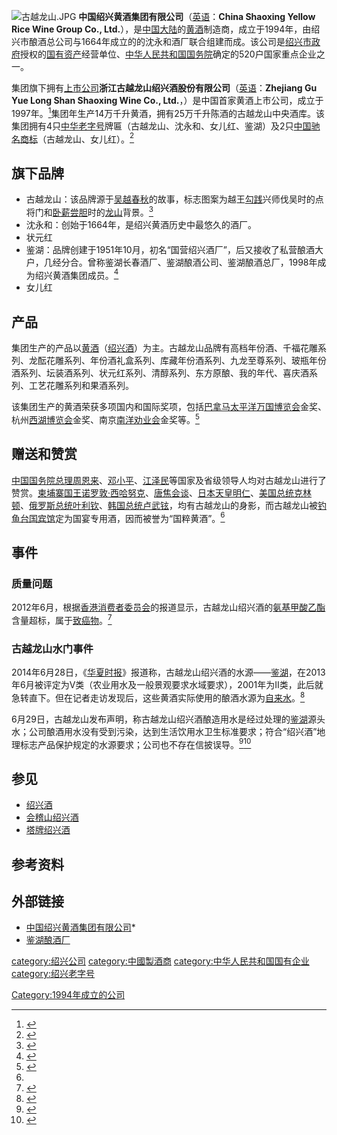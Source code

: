 {{lead section|time=2020-03-19T06:05:38+00:00}}
{{Infobox company
| name                = 中国绍兴黄酒集团有限公司<br>浙江古越龙山绍兴酒股份有限公司
| name_en             = China Shaoxing Yellow Rice Wine Group Co., Ltd.<br>Zhejiang Gu Yue Long Shan Shaoxing Wine Co., Ltd. 
| type                = [[国有企业|国有企业]]、[[集团公司|集团公司]]、[[上市公司|上市公司]]
| traded_as           = {{sse|600059}}
| foundation          = 1994年（集团）<br>1997年（股份）
| location            = {{CHN}}[[浙江省|浙江省]][[绍兴市|绍兴市]][[北海桥|北海桥]]
| president           = [[傅建伟|傅建伟]]
| industry            = [[酿酒|酿酒]]业
| products            = [[黄酒|黄酒]]
| divisions           = 
| subsid              = 绍兴女儿红酿酒有限公司<br>鉴湖酿酒厂
| homepage            = http://www.shaoxingwine.com.cn/
| zip_code            = 312000
| telephone_no        = +86-575-85159359
| assets              = 55.9亿[[人民币|人民币]]
| num_employees       = 4100人
}}
[[File:古越龙山.JPG|thumb]]
'''中国绍兴黄酒集团有限公司'''（[[英语|英语]]：'''China Shaoxing Yellow Rice Wine Group Co., Ltd.'''），是[[中国大陆|中国大陆]]的[[黄酒|黄酒]]制造商，成立于1994年，由绍兴市酿酒总公司与1664年成立的的沈永和酒厂联合组建而成。该公司是[[绍兴市政府|绍兴市政府]]授权的[[国有资产|国有资产]]经营单位、[[中华人民共和国国务院|中华人民共和国国务院]]确定的520户国家重点企业之一。

集团旗下拥有[[上市公司|上市公司]]'''浙江古越龙山绍兴酒股份有限公司'''（[[英语|英语]]：'''Zhejiang Gu Yue Long Shan Shaoxing Wine Co., Ltd. '''，{{sse|600059}}）是中国首家黄酒上市公司，成立于1997年。<ref>{{Cite web |url=http://www.shaoxingwine.com.cn/guyue/index.htm#/sub01a |title=古越龙山简介 |accessdate=2014-07-31 |archive-date=2014-08-08 |archive-url=https://web.archive.org/web/20140808042135/http://www.shaoxingwine.com.cn/guyue/index.htm#/sub01a |dead-url=yes }}</ref>集团年生产14万千升黄酒，拥有25万千升陈酒的古越龙山中央酒库。该集团拥有4只[[中华老字号|中华老字号]]牌匾（古越龙山、沈永和、女儿红、鉴湖）及2只[[中国驰名商标|中国驰名商标]]（古越龙山、女儿红）。<ref>{{Cite web |url=http://www.shaoxingwine.com.cn/group/jtjj-jtjj.asp |title=集团简介 |accessdate=2014-07-31 |archive-date=2014-08-08 |archive-url=https://web.archive.org/web/20140808042143/http://www.shaoxingwine.com.cn/group/jtjj-jtjj.asp |dead-url=yes }}</ref>

==旗下品牌==
*古越龙山：该品牌源于[[吴越春秋|吴越春秋]]的故事，标志图案为越王[[勾践|勾践]]兴师伐吴时的点将门和[[卧薪尝胆|卧薪尝胆]]时的[[龙山|龙山]]背景。<ref>{{Cite web |url=http://www.shaoxingwine.com.cn/guyue/index.htm#/sub02a |title=品牌诠释 |accessdate=2014-07-31 |archive-date=2014-08-08 |archive-url=https://web.archive.org/web/20140808042135/http://www.shaoxingwine.com.cn/guyue/index.htm#/sub02a |dead-url=yes }}</ref>
*沈永和：创始于1664年，是绍兴黄酒历史中最悠久的酒厂。
*状元红
*鉴湖：品牌创建于1951年10月，初名“国营绍兴酒厂”，后又接收了私营酿酒大户，几经分合。曾称鉴湖长春酒厂、鉴湖酿酒公司、鉴湖酿酒总厂，1998年成为绍兴黄酒集团成员。<ref>{{Cite web |url=http://www.jianhuwine.net/COMPANY.ASP |title=公司概况 |accessdate=2014-07-31 |archive-date=2013-01-24 |archive-url=https://web.archive.org/web/20130124202625/http://www.jianhuwine.net/COMPANY.ASP |dead-url=yes }}</ref>
*女儿红

==产品==
集团生产的产品以[[黄酒|黄酒]]（[[绍兴酒|绍兴酒]]）为主。古越龙山品牌有高档年份酒、千福花雕系列、龙酝花雕系列、年份酒礼盒系列、库藏年份酒系列、九龙至尊系列、玻瓶年份酒系列、坛装酒系列、状元红系列、清醇系列、东方原酿、我的年代、喜庆酒系列、工艺花雕系列和果酒系列。

该集团生产的黄酒荣获多项国内和国际奖项，包括[[巴拿马太平洋万国博览会|巴拿马太平洋万国博览会]]金奖、杭州[[西湖博览会|西湖博览会]]金奖、南京[[南洋劝业会|南洋劝业会]]金奖等。<ref name="获奖">{{Cite web |url=http://www.shaoxingwine.com.cn/group/jtry-cphj.asp |title=产品获奖 |accessdate=2014-07-31 |archive-date=2014-08-08 |archive-url=https://web.archive.org/web/20140808042138/http://www.shaoxingwine.com.cn/group/jtry-cphj.asp |dead-url=yes }}</ref>

==赠送和赞赏==
[[中国国务院总理|中国国务院总理]][[周恩来|周恩来]]、[[邓小平|邓小平]]、[[江泽民|江泽民]]等国家及省级领导人均对古越龙山进行了赞赏。[[柬埔寨国王|柬埔寨国王]][[诺罗敦·西哈努克|诺罗敦·西哈努克]]、[[唐焦会谈|唐焦会谈]]、[[日本天皇|日本天皇]][[明仁|明仁]]、[[美国总统|美国总统]][[比尔·克林顿|克林顿]]、[[俄罗斯总统|俄罗斯总统]][[叶利钦|叶利钦]]、[[韩国总统|韩国总统]][[卢武铉|卢武铉]]，均有古越龙山的身影，而古越龙山被[[钓鱼台国宾馆|钓鱼台国宾馆]]定为国宴专用酒，因而被誉为“国粹黄酒”。<ref name="获奖"/>

==事件==
===质量问题===
2012年6月，根据[[消费者委员会_(香港)|香港消费者委员会]]的报道显示，古越龙山绍兴酒的[[氨基甲酸乙酯|氨基甲酸乙酯]]含量超标，属于[[致癌物|致癌物]]。<ref>{{Cite web |url=http://www.consumer.org.hk/website/ws_gb/news/press_releases/p42802.html |title=酒精饮品测试显示：氨基甲酸乙酯含量差异大 |accessdate=2014-07-31 |archive-date=2014-08-12 |archive-url=https://web.archive.org/web/20140812132713/http://www.consumer.org.hk/website/ws_gb/news/press_releases/p42802.html |dead-url=yes }}</ref>

===古越龙山水门事件===
2014年6月28日，《[[华夏时报|华夏时报]]》报道称，古越龙山绍兴酒的水源——[[鉴湖|鉴湖]]，在2013年6月被评定为Ⅴ类（农业用水及一般景观要求水域要求），2001年为Ⅱ类，此后就急转直下。但在记者走访发现后，这些黄酒实际使用的酿酒水源为[[自来水|自来水]]。<ref>{{Cite web |url=http://finance.sina.com.cn/consume/puguangtai/20140628/011919548348.shtml |title=古越龙山酿酒水源严重污染 10年用自来水酿酒 |access-date=2014-07-31 |archive-date=2020-12-12 |archive-url=https://web.archive.org/web/20201212142342/http://finance.sina.com.cn/consume/puguangtai/20140628/011919548348.shtml |dead-url=no }}</ref>

6月29日，古越龙山发布声明，称古越龙山绍兴酒酿造用水是经过处理的[[鉴湖|鉴湖]]源头水；公司酿酒用水没有受到污染，达到生活饮用水卫生标准要求；符合“绍兴酒”地理标志产品保护规定的水源要求；公司也不存在信披误导。<ref>{{Cite web |url=http://finance.sina.com.cn/consume/puguangtai/20140710/004119656805.shtml |title=古越龙山酒厂半年耗用25万吨自来水 水门事件澄而不清 |access-date=2014-07-31 |archive-date=2020-12-12 |archive-url=https://web.archive.org/web/20201212142327/http://finance.sina.com.cn/consume/puguangtai/20140710/004119656805.shtml |dead-url=no }}</ref><ref>{{Cite web |url=http://www.shaoxingwine.com.cn/group/news-list.asp?id=1411&menu=3 |title=古越龙山关于媒体报道的声明 |accessdate=2014-07-31 |archive-date=2014-08-08 |archive-url=https://web.archive.org/web/20140808042145/http://www.shaoxingwine.com.cn/group/news-list.asp?id=1411&menu=3 |dead-url=yes }}</ref>

==参见==
*[[绍兴酒|绍兴酒]]
*[[会稽山_(绍兴酒)|会稽山绍兴酒]]
*[[塔牌绍兴酒|塔牌绍兴酒]]

==参考资料==
{{reflist}}

==外部链接==
*[http://www.shaoxingwine.com.cn/ 中国绍兴黄酒集团有限公司]*{{Wayback|url=http://www.shaoxingwine.com.cn/ |date=20140808042135 }}
*[http://www.jianhuwine.net/ 鉴湖酿酒厂] {{Wayback|url=http://www.jianhuwine.net/ |date=20190102200151 }}

[[category:绍兴公司|category:绍兴公司]]
[[category:中國製酒商|category:中國製酒商]]
[[category:中华人民共和国国有企业|category:中华人民共和国国有企业]]
[[category:绍兴老字号|category:绍兴老字号]]
[[Category:1994年成立的公司|Category:1994年成立的公司]]